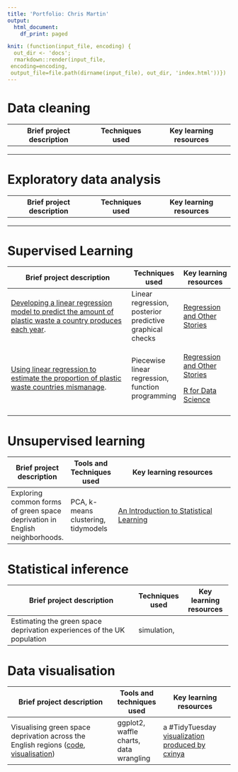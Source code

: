 ```yaml
---
title: 'Portfolio: Chris Martin'
output:
  html_document:
    df_print: paged

knit: (function(input_file, encoding) {
  out_dir <- 'docs';
  rmarkdown::render(input_file,
 encoding=encoding,
 output_file=file.path(dirname(input_file), out_dir, 'index.html'))})
---
```


# Data cleaning

| Brief project description | Techniques used | Key learning resources |
|---------------------------|-----------------|------------------------|
|                           |                 |                        |
|                           |                 |                        |
|                           |                 |                        |

# Exploratory data analysis

| Brief project description | Techniques used | Key learning resources |
|---------------------------|-----------------|------------------------|
|                           |                 |                        |
|                           |                 |                        |
|                           |                 |                        |

# Supervised Learning

+----------------------------------------------------------------------------------------------------------------------------------------------------------------------------------------+----------------------------------------------------------+--------------------------------------------------------------------------+
| Brief project description                                                                                                                                                              | Techniques used                                          | Key learning resources                                                   |
+========================================================================================================================================================================================+==========================================================+==========================================================================+
| [Developing a linear regression model to predict the amount of plastic waste a country produces each year](https://tbk03.github.io/portfolio_chris_martin/plastics_regression_1.html). | Linear regression, posterior predictive graphical checks | [Regression and Other Stories](https://avehtari.github.io/ROS-Examples/) |
+----------------------------------------------------------------------------------------------------------------------------------------------------------------------------------------+----------------------------------------------------------+--------------------------------------------------------------------------+
| [Using linear regression to estimate the proportion of plastic waste countries mismanage](https://tbk03.github.io/portfolio_chris_martin/plastics_regression_2.html).                  | Piecewise linear regression, function programming        | [Regression and Other Stories](https://avehtari.github.io/ROS-Examples/) |
|                                                                                                                                                                                        |                                                          |                                                                          |
|                                                                                                                                                                                        |                                                          | [R for Data Science](https://r4ds.had.co.nz/)                            |
+----------------------------------------------------------------------------------------------------------------------------------------------------------------------------------------+----------------------------------------------------------+--------------------------------------------------------------------------+
|                                                                                                                                                                                        |                                                          |                                                                          |
+----------------------------------------------------------------------------------------------------------------------------------------------------------------------------------------+----------------------------------------------------------+--------------------------------------------------------------------------+

# Unsupervised learning

+-----------------------------------------------------------------------------+-------------------------------------+-----------------------------------------------------------------------------------------------------------------------------------------------------------------------------------+
| Brief project description                                                   | Tools and Techniques used           | Key learning resources                                                                                                                                                            |
+=============================================================================+=====================================+===================================================================================================================================================================================+
| Exploring common forms of green space deprivation in English neighborhoods. | PCA, k-means clustering, tidymodels | [An Introduction to Statistical Learning](https://static1.squarespace.com/static/5ff2adbe3fe4fe33db902812/t/6062a083acbfe82c7195b27d/1617076404560/ISLR%2BSeventh%2BPrinting.pdf) |
+-----------------------------------------------------------------------------+-------------------------------------+-----------------------------------------------------------------------------------------------------------------------------------------------------------------------------------+

# Statistical inference

+-------------------------------------------------------------------------+-----------------+------------------------+
| Brief project description                                               | Techniques used | Key learning resources |
+=========================================================================+=================+========================+
| Estimating the green space deprivation experiences of the UK population | simulation,     |                        |
+-------------------------------------------------------------------------+-----------------+------------------------+

# Data visualisation

+----------------------------------------------------------------------------------------------------------------------------------------------------------------------------------------------------------------------------------------+----------------------------------------+--------------------------------------------------------------------------------------------------------------------------------------------------+
| Brief project description                                                                                                                                                                                                              | Tools and techniques used              | Key learning resources                                                                                                                           |
+========================================================================================================================================================================================================================================+========================================+==================================================================================================================================================+
| Visualising green space deprivation across the English regions ([code](https://tbk03.github.io/portfolio_chris_martin/green_space_viz_1.html), [visualisation](https://pbs.twimg.com/media/EwnlJO9WUAII-BO?format=png&name=4096x4096)) | ggplot2, waffle charts, data wrangling | a \#TidyTuesday [visualization produced by cxinya](https://github.com/cxinya/tidy-tuesday/blob/main/2021_week-11_bechdel/2021_week-11_bechdel.R) |
+----------------------------------------------------------------------------------------------------------------------------------------------------------------------------------------------------------------------------------------+----------------------------------------+--------------------------------------------------------------------------------------------------------------------------------------------------+
